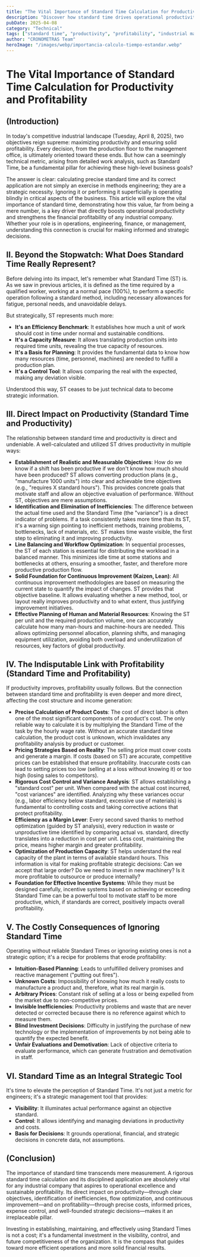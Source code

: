 ```yaml
---
title: "The Vital Importance of Standard Time Calculation for Productivity and Profitability"
description: "Discover how standard time drives operational productivity and strengthens financial profitability in industry"
pubDate: 2025-04-08
category: "Technical"
tags: ["standard time", "productivity", "profitability", "industrial management", "efficiency"]
author: "CRONOMETRAS Team"
heroImage: "/images/webp/importancia-calculo-tiempo-estandar.webp"
---
```


# The Vital Importance of Standard Time Calculation for Productivity and Profitability

## (Introduction)

In today's competitive industrial landscape (Tuesday, April 8, 2025), two objectives reign supreme: maximizing productivity and ensuring solid profitability. Every decision, from the production floor to the management office, is ultimately oriented toward these ends. But how can a seemingly technical metric, arising from detailed work analysis, such as Standard Time, be a fundamental pillar for achieving these high-level business goals?

The answer is clear: calculating precise standard time and its correct application are not simply an exercise in methods engineering; they are a strategic necessity. Ignoring it or performing it superficially is operating blindly in critical aspects of the business. This article will explore the vital importance of standard time, demonstrating how this value, far from being a mere number, is a key driver that directly boosts operational productivity and strengthens the financial profitability of any industrial company. Whether your role is in operations, engineering, finance, or management, understanding this connection is crucial for making informed and strategic decisions.

## II. Beyond the Stopwatch: What Does Standard Time Really Represent?

Before delving into its impact, let's remember what Standard Time (ST) is. As we saw in previous articles, it is defined as the time required by a qualified worker, working at a normal pace (100%), to perform a specific operation following a standard method, including necessary allowances for fatigue, personal needs, and unavoidable delays.

But strategically, ST represents much more:

- **It's an Efficiency Benchmark**: It establishes how much a unit of work should cost in time under normal and sustainable conditions.
- **It's a Capacity Measure**: It allows translating production units into required time units, revealing the true capacity of resources.
- **It's a Basis for Planning**: It provides the fundamental data to know how many resources (time, personnel, machines) are needed to fulfill a production plan.
- **It's a Control Tool**: It allows comparing the real with the expected, making any deviation visible.

Understood this way, ST ceases to be just technical data to become strategic information.

## III. Direct Impact on Productivity (Standard Time and Productivity)

The relationship between standard time and productivity is direct and undeniable. A well-calculated and utilized ST drives productivity in multiple ways:

- **Establishment of Realistic and Measurable Objectives**: How do we know if a shift has been productive if we don't know how much should have been produced? ST allows converting production plans (e.g., "manufacture 1000 units") into clear and achievable time objectives (e.g., "requires X standard hours"). This provides concrete goals that motivate staff and allow an objective evaluation of performance. Without ST, objectives are mere assumptions.
- **Identification and Elimination of Inefficiencies**: The difference between the actual time used and the Standard Time (the "variance") is a direct indicator of problems. If a task consistently takes more time than its ST, it's a warning sign pointing to inefficient methods, training problems, bottlenecks, lack of materials, etc. ST makes time waste visible, the first step to eliminating it and improving productivity.
- **Line Balancing and Workflow Optimization**: In sequential processes, the ST of each station is essential for distributing the workload in a balanced manner. This minimizes idle time at some stations and bottlenecks at others, ensuring a smoother, faster, and therefore more productive production flow.
- **Solid Foundation for Continuous Improvement (Kaizen, Lean)**: All continuous improvement methodologies are based on measuring the current state to quantify the impact of changes. ST provides that objective baseline. It allows evaluating whether a new method, tool, or layout really improves productivity and to what extent, thus justifying improvement initiatives.
- **Effective Planning of Human and Material Resources**: Knowing the ST per unit and the required production volume, one can accurately calculate how many man-hours and machine-hours are needed. This allows optimizing personnel allocation, planning shifts, and managing equipment utilization, avoiding both overload and underutilization of resources, key factors of global productivity.

## IV. The Indisputable Link with Profitability (Standard Time and Profitability)

If productivity improves, profitability usually follows. But the connection between standard time and profitability is even deeper and more direct, affecting the cost structure and income generation:

- **Precise Calculation of Product Costs**: The cost of direct labor is often one of the most significant components of a product's cost. The only reliable way to calculate it is by multiplying the Standard Time of the task by the hourly wage rate. Without an accurate standard time calculation, the product cost is unknown, which invalidates any profitability analysis by product or customer.
- **Pricing Strategies Based on Reality**: The selling price must cover costs and generate a margin. If costs (based on ST) are accurate, competitive prices can be established that ensure profitability. Inaccurate costs can lead to setting prices too low (selling at a loss without knowing it) or too high (losing sales to competitors).
- **Rigorous Cost Control and Variance Analysis**: ST allows establishing a "standard cost" per unit. When compared with the actual cost incurred, "cost variances" are identified. Analyzing why these variances occur (e.g., labor efficiency below standard, excessive use of materials) is fundamental to controlling costs and taking corrective actions that protect profitability.
- **Efficiency as a Margin Lever**: Every second saved thanks to method optimization (guided by ST analysis), every reduction in waste or unproductive time identified by comparing actual vs. standard, directly translates into a reduction in cost per unit. Less cost, maintaining the price, means higher margin and greater profitability.
- **Optimization of Production Capacity**: ST helps understand the real capacity of the plant in terms of available standard hours. This information is vital for making profitable strategic decisions: Can we accept that large order? Do we need to invest in new machinery? Is it more profitable to outsource or produce internally?
- **Foundation for Effective Incentive Systems**: While they must be designed carefully, incentive systems based on achieving or exceeding Standard Time can be a powerful tool to motivate staff to be more productive, which, if standards are correct, positively impacts overall profitability.

## V. The Costly Consequences of Ignoring Standard Time

Operating without reliable Standard Times or ignoring existing ones is not a strategic option; it's a recipe for problems that erode profitability:

- **Intuition-Based Planning**: Leads to unfulfilled delivery promises and reactive management ("putting out fires").
- **Unknown Costs**: Impossibility of knowing how much it really costs to manufacture a product and, therefore, what its real margin is.
- **Arbitrary Prices**: Constant risk of selling at a loss or being expelled from the market due to non-competitive prices.
- **Invisible Inefficiencies**: Productivity problems and waste that are never detected or corrected because there is no reference against which to measure them.
- **Blind Investment Decisions**: Difficulty in justifying the purchase of new technology or the implementation of improvements by not being able to quantify the expected benefit.
- **Unfair Evaluations and Demotivation**: Lack of objective criteria to evaluate performance, which can generate frustration and demotivation in staff.

## VI. Standard Time as an Integral Strategic Tool

It's time to elevate the perception of Standard Time. It's not just a metric for engineers; it's a strategic management tool that provides:

- **Visibility**: It illuminates actual performance against an objective standard.
- **Control**: It allows identifying and managing deviations in productivity and costs.
- **Basis for Decisions**: It grounds operational, financial, and strategic decisions in concrete data, not assumptions.

## (Conclusion)

The importance of standard time transcends mere measurement. A rigorous standard time calculation and its disciplined application are absolutely vital for any industrial company that aspires to operational excellence and sustainable profitability. Its direct impact on productivity—through clear objectives, identification of inefficiencies, flow optimization, and continuous improvement—and on profitability—through precise costs, informed prices, expense control, and well-founded strategic decisions—makes it an irreplaceable pillar.

Investing in establishing, maintaining, and effectively using Standard Times is not a cost; it's a fundamental investment in the visibility, control, and future competitiveness of the organization. It is the compass that guides toward more efficient operations and more solid financial results.
